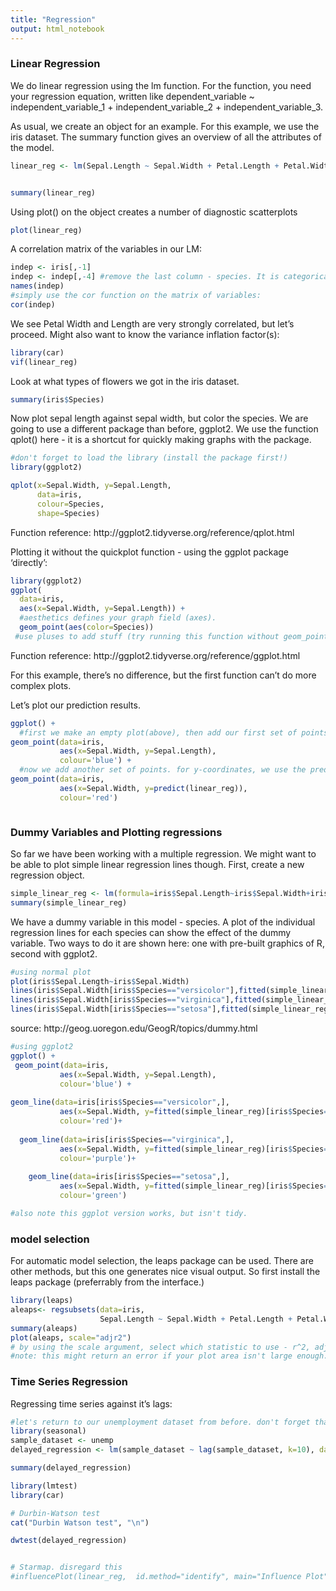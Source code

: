 ```yaml
---
title: "Regression"
output: html_notebook
---
```

<h3> Linear Regression </h3>

We do linear regression using the lm function.
For the function, you need your regression equation, written like
dependent_variable ~ independent_variable_1 + independent_variable_2 + independent_variable_3. 

As usual, we create an object for an example. For this example, we use the iris dataset.
The summary function gives an overview of all the attributes of the model.

```r
linear_reg <- lm(Sepal.Length ~ Sepal.Width + Petal.Length + Petal.Width + Species, data=iris)


summary(linear_reg)


```

Using plot() on the object creates a number of diagnostic scatterplots 
```r
plot(linear_reg)
```
A correlation matrix of the variables in our LM:

```r
indep <- iris[,-1]
indep <- indep[,-4] #remove the last column - species. It is categorical soo can't compute a correlation matrix.
names(indep)
#simply use the cor function on the matrix of variables:
cor(indep)
```
We see Petal Width and Length are very strongly correlated, but let's proceed. Might also want to know the variance inflation factor(s):
```r
library(car)
vif(linear_reg)
```


Look at what types of flowers we got in the iris dataset.
```r
summary(iris$Species)
```

Now plot sepal length against sepal width, but color the species. We are going to use a different package than before, ggplot2. We use the function qplot() here - it is a shortcut for quickly making graphs with the package. 

```r
#don't forget to load the library (install the package first!)
library(ggplot2)

qplot(x=Sepal.Width, y=Sepal.Length,
      data=iris,
      colour=Species,
      shape=Species)


```
Function reference: http://ggplot2.tidyverse.org/reference/qplot.html

Plotting it without the quickplot function - using the ggplot package 'directly':
```r
library(ggplot2)
ggplot(
  data=iris,
  aes(x=Sepal.Width, y=Sepal.Length)) +
  #aesthetics defines your graph field (axes).
  geom_point(aes(color=Species))
 #use pluses to add stuff (try running this function without geom_point part). We add geom_point - the dots, and color them with the Species color.
```
Function reference: http://ggplot2.tidyverse.org/reference/ggplot.html

For this example, there's no difference, but the first function can't do more complex plots.

Let's plot our prediction results.
```r
ggplot() +
  #first we make an empty plot(above), then add our first set of points like before
geom_point(data=iris,
           aes(x=Sepal.Width, y=Sepal.Length),
           colour='blue') +
  #now we add another set of points. for y-coordinates, we use the predict function. It predicts values with the model we specify. There's an argument we can pass to it: newdata. If you specify it, it will predict the values from that data, otherwise fitted values are used (good for this case)
geom_point(data=iris,
           aes(x=Sepal.Width, y=predict(linear_reg)),
           colour='red')



```



<h3> Dummy Variables and Plotting regressions </h3>

So far we have been working with a multiple regression. We might want to be able to plot simple linear regression lines though. First, create a new regression object.

```r
simple_linear_reg <- lm(formula=iris$Sepal.Length~iris$Sepal.Width+iris$Species)
summary(simple_linear_reg)

```
We have a dummy variable in this model - species. A plot of the individual regression lines for each species can show the effect of the dummy variable. 
Two ways to do it are shown here: one with pre-built graphics of R, second with ggplot2. 

```r
#using normal plot
plot(iris$Sepal.Length~iris$Sepal.Width)
lines(iris$Sepal.Width[iris$Species=="versicolor"],fitted(simple_linear_reg)[iris$Species=="versicolor"],lwd=2,col="red")
lines(iris$Sepal.Width[iris$Species=="virginica"],fitted(simple_linear_reg)[iris$Species=="virginica"],lwd=2,col="green")
lines(iris$Sepal.Width[iris$Species=="setosa"],fitted(simple_linear_reg)[iris$Species=="setosa"],lwd=2,col="purple")

```
source: http://geog.uoregon.edu/GeogR/topics/dummy.html




```r
#using ggplot2
ggplot() +
 geom_point(data=iris,
           aes(x=Sepal.Width, y=Sepal.Length),
           colour='blue') +
  
geom_line(data=iris[iris$Species=="versicolor",],
           aes(x=Sepal.Width, y=fitted(simple_linear_reg)[iris$Species=="versicolor"]),
           colour='red')+
  
  geom_line(data=iris[iris$Species=="virginica",],
           aes(x=Sepal.Width, y=fitted(simple_linear_reg)[iris$Species=="virginica"]),
           colour='purple')+
  
    geom_line(data=iris[iris$Species=="setosa",],
           aes(x=Sepal.Width, y=fitted(simple_linear_reg)[iris$Species=="setosa"]),
           colour='green')

#also note this ggplot version works, but isn't tidy.

```


<h3> model selection </h3>

For automatic model selection, the leaps package can be used. There are other methods, but this one generates nice visual output. So first install the leaps package (preferrably from the interface.)

```r

library(leaps)
aleaps<- regsubsets(data=iris,
                    Sepal.Length ~ Sepal.Width + Petal.Length + Petal.Width,nbest=3)
summary(aleaps)
plot(aleaps, scale="adjr2")
# by using the scale argument, select which statistic to use - r^2, adjr^2, BIC or AIC.
#note: this might return an error if your plot area isn't large enough. To fix, just maximize RStudio.

```




<h3> Time Series Regression </h3>


Regressing time series against it's lags:

```r
#let's return to our unemployment dataset from before. don't forget that we need the seasonal package for that!
library(seasonal)
sample_dataset <- unemp
delayed_regression <- lm(sample_dataset ~ lag(sample_dataset, k=10), data=sample_dataset)

summary(delayed_regression)

library(lmtest)
library(car)

# Durbin-Watson test
cat("Durbin Watson test", "\n")

dwtest(delayed_regression)


# Starmap. disregard this
#influencePlot(linear_reg,	id.method="identify", main="Influence Plot", sub="Circle size is proportial to Cook's Distance" )
```
